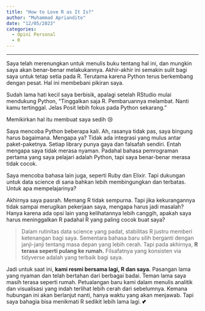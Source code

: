 ```yaml
---
title: "How to Love R as It Is?"
author: "Muhammad Apriandito"
date: "12/05/2023"
categories:
  - Opini Personal
  - R
---
```


------------------------------------------------------------------------

Saya telah merenungkan untuk menulis buku tentang hal ini, dan mungkin saya akan benar-benar melakukannya. Akhir-akhir ini semakin sulit bagi saya untuk tetap setia pada R. Terutama karena Python terus berkembang dengan pesat. Hal ini membebani pikiran saya.

Sudah lama hati kecil saya berbisik, apalagi setelah RStudio mulai mendukung Python, "Tinggalkan saja R. Pembaruannya melambat. Nanti kamu tertinggal. Jelas Posit lebih fokus pada Python sekarang."

Memikirkan hal itu membuat saya sedih 😢

Saya mencoba Python beberapa kali. Ah, rasanya tidak pas, saya bingung harus bagaimana. Mengapa ya? Tidak ada integrasi yang mulus antar paket-paketnya. Setiap library punya gaya dan falsafah sendiri. Entah mengapa saya tidak merasa nyaman. Padahal bahasa pemrograman pertama yang saya pelajari adalah Python, tapi saya benar-benar merasa tidak cocok.

Saya mencoba bahasa lain juga, seperti Ruby dan Elixir. Tapi dukungan untuk data science di sana bahkan lebih membingungkan dan terbatas. Untuk apa mempelajarinya?

Akhirnya saya pasrah. Memang R tidak sempurna. Tapi jika kekurangannya tidak sampai merugikan pekerjaan saya, mengapa harus jadi masalah? Hanya karena ada opsi lain yang kelihatannya lebih canggih, apakah saya harus meninggalkan R padahal R yang paling cocok buat saya?

> Dalam rutinitas data science yang padat, stabilitas R justru memberi ketenangan bagi saya. Sementara bahasa baru silih berganti dengan janji-janji tentang masa depan yang lebih cerah. Tapi pada akhirnya, **R terasa seperti pulang ke rumah.** Filsafatnya yang konsisten via tidyverse adalah yang terbaik bagi saya.

Jadi untuk saat ini, **kami resmi bersama lagi, R dan saya.** Pasangan lama yang nyaman dan telah bertahan dari berbagai badai. Teman lama saya masih terasa seperti rumah. Petualangan baru kami dalam menulis analitik dan visualisasi yang indah terlihat lebih cerah dari sebelumnya. Kemana hubungan ini akan berlanjut nanti, hanya waktu yang akan menjawab. Tapi saya bahagia bisa menikmati R sedikit lebih lama lagi. **💕**
